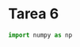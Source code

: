# Tarea 6


::: {#exr-1}

:::

```python
import numpy as np

```


::: {#exr-1}

:::
::: {#exr-1}

:::
::: {#exr-1}

:::
::: {#exr-1}

:::